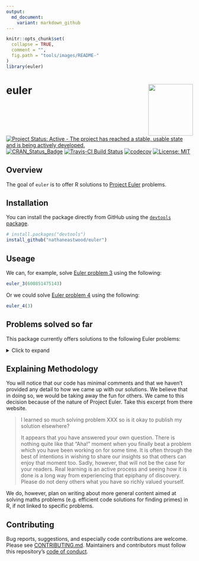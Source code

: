 ```yaml
---
output:
  md_document:
    variant: markdown_github
---
```


<!-- README.md is generated from README.Rmd. Please edit that file -->

```r
knitr::opts_chunk$set(
  collapse = TRUE,
  comment = "",
  fig.path = "tools/images/README-"
)
library(euler)
```

# euler <img src="inst/figures/euler.png" align="right" height="139" width="120" />

[![Project Status: Active - The project has reached a stable, usable state and is being actively developed.](http://www.repostatus.org/badges/latest/active.svg)](http://www.repostatus.org/#active)
[![CRAN_Status_Badge](http://www.r-pkg.org/badges/version/euler)](http://cran.r-project.org/package=euler)
[![Travis-CI Build Status](https://travis-ci.org/nathaneastwood/euler.svg?branch=master)](https://travis-ci.org/nathaneastwood/euler)
[![codecov](https://codecov.io/gh/nathaneastwood/euler/branch/master/graph/badge.svg)](https://codecov.io/gh/nathaneastwood/euler)
[![License: MIT](https://img.shields.io/badge/License-MIT-yellow.svg)](https://opensource.org/licenses/MIT)

## Overview

The goal of `euler` is to offer R solutions to [Project Euler](https://projecteuler.net) problems.

## Installation

You can install the package directly from GitHub using the [`devtools` package](https://github.com/r-lib/devtools).

```r
# install.packages("devtools")
install_github("nathaneastwood/euler")
```

## Useage

We can, for example, solve [Euler problem 3](https://projecteuler.net/problem=3) using the following:

```r
euler_3(600851475143)
```

Or we could solve [Euler problem 4](https://projecteuler.net/problem=4) using the following:

```r
euler_4(3)
```

## Problems solved so far

This package currently offers solutions to the following Euler problems:

<details>
<summary>Click to expand</summary>

* [Problem 1](https://projecteuler.net/problem=1)
* [Problem 2](https://projecteuler.net/problem=2)
* [Problem 3](https://projecteuler.net/problem=3)
* [Problem 4](https://projecteuler.net/problem=4)
* [Problem 5](https://projecteuler.net/problem=5)
* [Problem 6](https://projecteuler.net/problem=6)
* [Problem 7](https://projecteuler.net/problem=7)
* [Problem 8](https://projecteuler.net/problem=8)
* [Problem 9](https://projecteuler.net/problem=9)
* [Problem 10](https://projecteuler.net/problem=10)
* [Problem 11](https://projecteuler.net/problem=11)
* [Problem 12](https://projecteuler.net/problem=12)
* [Problem 13](https://projecteuler.net/problem=13)
* [Problem 14](https://projecteuler.net/problem=14)
* [Problem 18](https://projecteuler.net/problem=18)
* [Problem 67](https://projecteuler.net/problem=67)
</details><break>

## Explaining Methodology

You will notice that our code has minimal comments and that we haven't provided any detail to how we came up with our solutions. We believe that in doing so, we would be taking away the fun for others. We came to this decision because of the nature of Project Euler. Take this excerpt from there website.

> I learned so much solving problem XXX so is it okay to publish my solution elsewhere?
>
> It appears that you have answered your own question. There is nothing quite like that "Aha!" moment when you finally beat a problem which you have been working on for some time. It is often through the best of intentions in wishing to share our insights so that others can enjoy that moment too. Sadly, however, that will not be the case for your readers. Real learning is an active process and seeing how it is done is a long way from experiencing that epiphany of discovery. Please do not deny others what you have so richly valued yourself.

We do, however, plan on writing about more general content aimed at solving maths problems (e.g. efficient code solutions for finding primes) in R, if not linked to specific problems.

## Contributing

Bug reports, suggestions, and especially code contributions are welcome. Please see [CONTRIBUTING.md](https://github.com/nathaneastwood/euler/blob/master/CONTRIBUTING.md). Maintainers and contributors must follow this repository's [code of conduct](https://thoughtbot.com/open-source-code-of-conduct).
